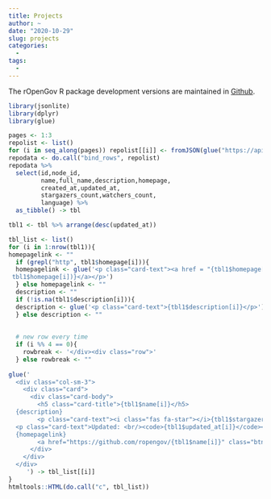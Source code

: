 ```yaml
---
title: Projects
author: ~
date: "2020-10-29"
slug: projects
categories:
  -
tags:
  -  
---
```


The rOpenGov R package development versions are maintained in [Github](https://github.com/ropengov/).

```r
library(jsonlite)
library(dplyr)
library(glue)
```

```r
pages <- 1:3
repolist <- list()
for (i in seq_along(pages)) repolist[[i]] <- fromJSON(glue("https://api.github.com/orgs/ropengov/repos?page={pages[i]}"))
repodata <- do.call("bind_rows", repolist)
repodata %>% 
  select(id,node_id,
         name,full_name,description,homepage,
         created_at,updated_at,
         stargazers_count,watchers_count,
         language) %>% 
  as_tibble() -> tbl 
```


<div class="row">
```r
tbl1 <- tbl %>% arrange(desc(updated_at))

tbl_list <- list()
for (i in 1:nrow(tbl1)){
homepagelink <- ""
  if (grepl("http", tbl1$homepage[i])){
  homepagelink <- glue('<p class="card-text"><a href = "{tbl1$homepage[i]}">{sub("htt.+://", "",
 tbl1$homepage[i])}</a></p>')
  } else homepagelink <- ""
  description <- ""
  if (!is.na(tbl1$description[i])){
  description <- glue('<p class="card-text">{tbl1$description[i]}</p>')
  } else description <- ""  
  
  
  # new row every time
  if (i %% 4 == 0){
    rowbreak <- '</div><div class="row">'
  } else rowbreak <- ""
  
glue('
  <div class="col-sm-3">
    <div class="card">
      <div class="card-body">
        <h5 class="card-title">{tbl1$name[i]}</h5>
  {description}
        <p class="card-text"><i class="fas fa-star"></i>{tbl1$stargazers_count[i]}<br/><i class="fas fa-eye"></i>{tbl1$watchers_count[i]}</p>
  <p class="card-text">Updated: <br/><code>{tbl1$updated_at[i]}</code></p>      
  {homepagelink}
        <a href="https://github.com/ropengov/{tbl1$name[i]}" class="btn btn-primary">See at Github</a>
      </div>
    </div>
  </div>
     ') -> tbl_list[[i]]
}
htmltools::HTML(do.call("c", tbl_list))
```
</div>
